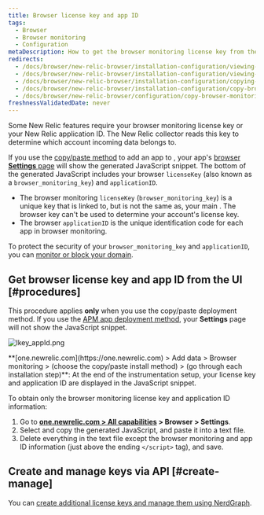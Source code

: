 ```yaml
---
title: Browser license key and app ID
tags:
  - Browser
  - Browser monitoring
  - Configuration
metaDescription: How to get the browser monitoring license key from the UI.
redirects:
  - /docs/browser/new-relic-browser/installation-configuration/viewing-your-browsers-license-key-app-id
  - /docs/browser/new-relic-browser/installation-configuration/viewing-your-browser-apps-license-key-app-id
  - /docs/browser/new-relic-browser/installation-configuration/copying-your-browser-monitoring-license-key-app-id
  - /docs/browser/new-relic-browser/installation-configuration/copy-browser-monitoring-license-key-app-id
  - /docs/browser/new-relic-browser/configuration/copy-browser-monitoring-license-key-app-id
freshnessValidatedDate: never
---
```



Some New Relic features require your browser monitoring license key or your New Relic application ID. The New Relic collector reads this key to determine which account incoming data belongs to.

If you use the [copy/paste method](/docs/browser/new-relic-browser/installation-configuration/adding-apps-new-relic-browser#copy-paste-app) to add an app to <InlinePopover type="browser" />, your app's [browser <DoNotTranslate>**Settings**</DoNotTranslate> page](/docs/browser/new-relic-browser/installation-configuration/browser-settings-ui-options-browser-monitoring) will show the generated JavaScript snippet. The bottom of the generated JavaScript includes your browser `licenseKey` (also known as a `browser_monitoring_key`) and `applicationID`.

* The browser monitoring `licenseKey` (`browser_monitoring_key`) is a unique key that is linked to, but is not the same as, your main <InlinePopover type="licenseKey" />. The browser key can't be used to determine your account's license key.
* The browser `applicationID` is the unique identification code for each app in browser monitoring.

To protect the security of your `browser_monitoring_key` and `applicationID`, you can [monitor or block your domain](/docs/browser/new-relic-browser/installation-configuration/monitor-or-block-specific-domains).

## Get browser license key and app ID from the UI [#procedures]

This procedure applies <DoNotTranslate>**only**</DoNotTranslate> when you use the copy/paste deployment method. If you use the [APM app deployment method](/docs/browser/new-relic-browser/installation-configuration/adding-apps-new-relic-browser), your <DoNotTranslate>**Settings**</DoNotTranslate> page will not show the JavaScript snippet.

<img
  title="lkey_appId.png"
  alt="lkey_appId.png"
  src={browserLicenseAppKey}
/>

<figcaption>
  <DoNotTranslate>**[one.newrelic.com](https://one.newrelic.com) > Add data > Browser monitoring > (choose the copy/paste install method) >  (go through each installation step)**</DoNotTranslate>: At the end of the instrumentation setup, your license key and application ID are displayed in the JavaScript snippet.
</figcaption>

To obtain only the browser monitoring license key and application ID information:

1. Go to <DoNotTranslate>**[one.newrelic.com > All capabilities](https://one.newrelic.com/all-capabilities) > Browser > Settings**</DoNotTranslate>.
2. Select and copy the generated JavaScript, and paste it into a text file.
3. Delete everything in the text file except the browser monitoring <InlinePopover type="licenseKey" /> and app ID information (just above the ending `</script>` tag), and save.

## Create and manage keys via API [#create-manage]

You can [create additional license keys and manage them using NerdGraph](/docs/apis/nerdgraph/examples/use-nerdgraph-manage-license-keys-personal-api-keys).
